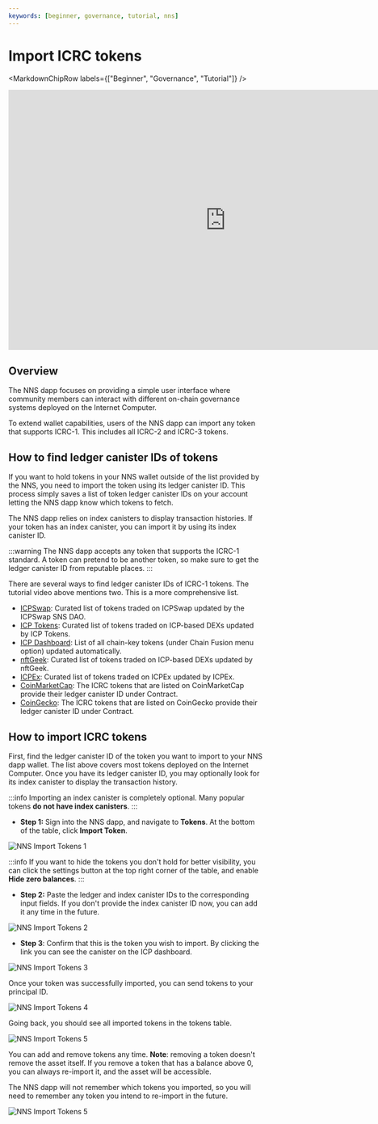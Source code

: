 ```yaml
---
keywords: [beginner, governance, tutorial, nns]
---
```



# Import ICRC tokens

<MarkdownChipRow labels={["Beginner", "Governance", "Tutorial"]} />

<div class="text--center">
<p> </p>
</div>
<div class="text--center">
<iframe width="860" height="515" src="https://www.youtube.com/embed/zcXmarBk2L4?si=OIxq9LwY0DLzHvE1" title="YouTube video player" frameborder="0" allow="accelerometer; autoplay; clipboard-write; encrypted-media; gyroscope; picture-in-picture; web-share" referrerpolicy="strict-origin-when-cross-origin" allowfullscreen></iframe> </div>

## Overview

The NNS dapp focuses on providing a simple user interface where community members can interact with different on-chain governance systems deployed on the Internet Computer.

To extend wallet capabilities, users of the NNS dapp can import any token that supports ICRC-1. This includes all ICRC-2 and ICRC-3 tokens.

## How to find ledger canister IDs of tokens

If you want to hold tokens in your NNS wallet outside of the list provided by the NNS, you need to import the token using its ledger canister ID. This process simply saves a list of token ledger canister IDs on your account letting the NNS dapp know which tokens to fetch.

The NNS dapp relies on index canisters to display transaction histories. If your token has an index canister, you can import it by using its index canister ID.

:::warning
The NNS dapp accepts any token that supports the ICRC-1 standard. A token can pretend to be another token, so make sure to get the ledger canister ID from reputable places.
:::

There are several ways to find ledger canister IDs of ICRC-1 tokens. The tutorial video above mentions two. This is a more comprehensive list.

- [ICPSwap](https://info.icpswap.com/swap): Curated list of tokens traded on ICPSwap updated by the ICPSwap SNS DAO.
- [ICP Tokens](https://icptokens.net/): Curated list of tokens traded on ICP-based DEXs updated by ICP Tokens.
- [ICP Dashboard](https://dashboard.internetcomputer.org/): List of all chain-key tokens (under Chain Fusion menu option) updated automatically.
- [nftGeek](https://t5t44-naaaa-aaaah-qcutq-cai.raw.icp0.io/tokens): Curated list of tokens traded on ICP-based DEXs updated by nftGeek.
- [ICPEx](https://icpex.org/dashboard): Curated list of tokens traded on ICPEx updated by ICPEx.
- [CoinMarketCap](https://coinmarketcap.com/view/internet-computer-ecosystem/): The ICRC tokens that are listed on CoinMarketCap provide their ledger canister ID under Contract.
- [CoinGecko](https://www.coingecko.com/en/categories/internet-computer-ecosystem): The ICRC tokens that are listed on CoinGecko provide their ledger canister ID under Contract.


## How to import ICRC tokens

First, find the ledger canister ID of the token you want to import to your NNS dapp wallet. The list above covers most tokens deployed on the Internet Computer. Once you have its ledger canister ID, you may optionally look for its index canister to display the transaction history.

:::info
Importing an index canister is completely optional. Many popular tokens **do not have index canisters**.
:::

- **Step 1:**  Sign into the NNS dapp, and navigate to **Tokens**. At the bottom of the table, click **Import Token**.

![NNS Import Tokens 1](../../_attachments/nns-import-tokens-1.webp)

:::info
If you want to hide the tokens you don't hold for better visibility, you can click the settings button at the top right corner of the table, and enable **Hide zero balances**.
:::

- **Step 2:** Paste the ledger and index canister IDs to the corresponding input fields. If you don't provide the index canister ID now, you can add it any time in the future.

![NNS Import Tokens 2](../../_attachments/nns-import-tokens-2.webp)

- **Step 3**: Confirm that this is the token you wish to import. By clicking the link you can see the canister on the ICP dashboard.

![NNS Import Tokens 3](../../_attachments/nns-import-tokens-3.webp)

Once your token was successfully imported, you can send tokens to your principal ID.

![NNS Import Tokens 4](../../_attachments/nns-import-tokens-4.webp)

Going back, you should see all imported tokens in the tokens table.

![NNS Import Tokens 5](../../_attachments/nns-import-tokens-5.webp)

You can add and remove tokens any time. **Note**: removing a token doesn't remove the asset itself. If you remove a token that has a balance above 0, you can always re-import it, and the asset will be accessible.

The NNS dapp will not remember which tokens you imported, so you will need to remember any token you intend to re-import in the future.

![NNS Import Tokens 5](../../_attachments/nns-import-tokens-6.webp)
